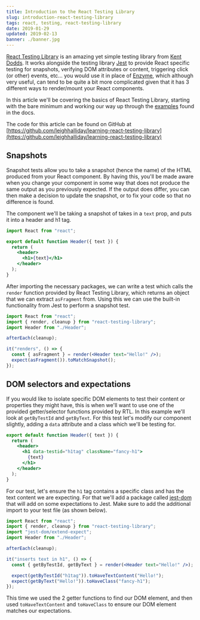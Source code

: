 ```yaml
---
title: Introduction to the React Testing Library
slug: introduction-react-testing-library
tags: react, testing, react-testing-library
date: 2019-01-29
updated: 2019-02-13
banner: ./banner.jpg
---
```



[React Testing Library](https://testing-library.com/react) is an amazing yet simple testing library from [Kent Dodds](https://twitter.com/kentcdodds). It works alongside the testing library [Jest](https://jestjs.io/) to provide React specific testing for snapshots, verifying DOM attributes or content, triggering click (or other) events, etc... you would use it in place of [Enzyme](https://airbnb.io/enzyme/), which although very useful, can tend to be quite a bit more complicated given that it has 3 different ways to render/mount your React components.

In this article we'll be covering the basics of React Testing Library, starting with the bare minimum and working our way up through the [examples](https://testing-library.com/docs/react-testing-library/intro) found in the docs.

The code for this article can be found on GitHub at [https://github.com/leighhalliday/learning-react-testing-library](https://github.com/leighhalliday/learning-react-testing-library)

## Snapshots

<YouTube id="YQLn7ycfzEo" />

Snapshot tests allow you to take a snapshot (hence the name) of the HTML produced from your React component. By having this, you'll be made aware when you change your component in some way that does not produce the same output as you previously expected. If the output does differ, you can then make a decision to update the snapshot, or to fix your code so that no difference is found.

The component we'll be taking a snapshot of takes in a `text` prop, and puts it into a header and h1 tag.

```jsx
import React from "react";

export default function Header({ text }) {
  return (
    <header>
      <h1>{text}</h1>
    </header>
  );
}
```

After importing the necessary packages, we can write a test which calls the `render` function provided by React Testing Library, which returns an object that we can extract `asFragment` from. Using this we can use the built-in functionality from Jest to perform a snapshot test.

```jsx
import React from "react";
import { render, cleanup } from "react-testing-library";
import Header from "./Header";

afterEach(cleanup);

it("renders", () => {
  const { asFragment } = render(<Header text="Hello!" />);
  expect(asFragment()).toMatchSnapshot();
});
```

## DOM selectors and expectations

If you would like to isolate specific DOM elements to test their content or properties they might have, this is when we'll want to use one of the provided getter/selector functions provided by RTL. In this example we'll look at `getByTestId` and `getByText`. For this test let's modify our component slightly, adding a `data` attribute and a class which we'll be testing for.

```jsx
export default function Header({ text }) {
  return (
    <header>
      <h1 data-testid="h1tag" className="fancy-h1">
        {text}
      </h1>
    </header>
  );
}
```

For our test, let's ensure the `h1` tag contains a specific class and has the text content we are expecting. For that we'll add a package called [jest-dom](https://github.com/gnapse/jest-dom) that will add on some expectations to Jest. Make sure to add the additional import to your test file (as shown below).

```jsx
import React from "react";
import { render, cleanup } from "react-testing-library";
import "jest-dom/extend-expect";
import Header from "./Header";

afterEach(cleanup);

it("inserts text in h1", () => {
  const { getByTestId, getByText } = render(<Header text="Hello!" />);

  expect(getByTestId("h1tag")).toHaveTextContent("Hello!");
  expect(getByText("Hello!")).toHaveClass("fancy-h1");
});
```

This time we used the 2 getter functions to find our DOM element, and then used `toHaveTextContent` and `toHaveClass` to ensure our DOM element matches our expectations.
